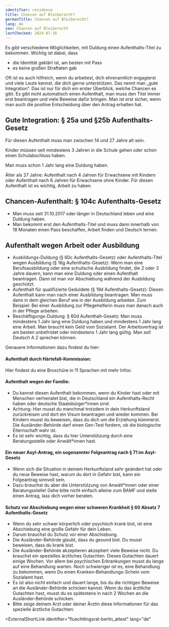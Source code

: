 ```yaml
---
identifier: residence
title: Chancen auf Bleiberecht?
germanTitle: Chancen auf Bleiberecht?
lang: de
seo: Chancen auf Bleiberecht
lastChecked: 2024-07-16
---
```



Es gibt verschiedene Möglichkeiten, mit Duldung einen Aufenthalts-Titel zu bekommen. Wichtig ist dabei, dass

- die Identität geklärt ist, am besten mit Pass
- es keine großen Straftaten gab

<Block identifier="get-legal-advice" />

Oft ist es auch hilfreich, wenn du arbeitest, dich ehrenamtlich engagierst und viele Leute kennst, die dich gerne unterstützen. Das nennt man „gute Integration“.
Das ist nur für dich ein erster Überblick, welche Chancen es gibt.
Es gibt nicht automatisch einen Aufenthalt, man muss den Titel immer erst beantragen und viele Beweise dafür bringen. Man ist erst sicher, wenn man auch die positive Entscheidung über den Antrag erhalten hat.

## Gute Integration: § 25a und §25b Aufenthalts-Gesetz

Für diesen Aufenthalt muss man zwischen 14 und 27 Jahre alt sein.

Kinder müssen seit mindestens 3 Jahren in die Schule gehen oder schon einen Schulabschluss haben.

Man muss schon 1 Jahr lang eine Duldung haben.

Älter als 27 Jahre: Aufenthalt nach 4 Jahren für Erwachsene mit Kindern oder Aufenthalt nach 6 Jahren für Erwachsene ohne Kinder. Für diesen Aufenthalt ist es wichtig, Arbeit zu haben.

## Chancen-Aufenthalt: § 104c Aufenthalts-Gesetz

- Man muss seit 31.10.2017 oder länger in Deutschland leben und eine Duldung haben.
- Man bekommt erst den Aufenthalts-Titel und muss dann innerhalb von 18 Monaten einen Pass beschaffen, Arbeit finden und Deutsch lernen.

## Aufenthalt wegen Arbeit oder Ausbildung

- Ausbildungs-Duldung (§ 60c Aufenthalts-Gesetz) oder Aufenthalts-Titel wegen Ausbildung (§ 16g Aufenthalts-Gesetz): Wenn man eine Berufsausbildung oder eine schulische Ausbildung findet, die 2 oder 3 Jahre dauern, kann man eine Duldung oder einen Aufenthalt beantragen. Dann ist man vor Abschiebung während der Ausbildung geschützt.
- Aufenthalt für qualifizierte Geduldete (§ 19d Aufenthalts-Gesetz): Diesen Aufenthalt kann man nach einer Ausbildung beantragen. Man muss dann in dem gleichen Beruf wie in der Ausbildung arbeiten. Zum Beispiel: Bei einer Ausbildung zur Pflegehelferin muss man danach auch in der Pflege arbeiten.
- Beschäftigungs-Duldung: § 60d Aufenthalt-Gesetz: Man muss mindestens 1 Jahr lang eine Duldung haben und mindestens 1 Jahr lang eine Arbeit. Man braucht kein Geld vom Sozialamt. Der Arbeitsvertrag ist am besten unbefristet oder mindestens 1 Jahr lang gültig. Man soll Deutsch A 2 sprechen können.

Genauere Informationen dazu findest du hier:

<ExternalShortLink identifier="handbookgermany_residence"></ExternalShortLink>

#### Aufenthalt durch Härtefall-Kommission:

Hier findest du eine Broschüre in 11 Sprachen mit mehr Infos:

<ExternalShortLink identifier="saxhfk_hardship"></ExternalShortLink>

#### Aufenthalt wegen der Familie:

- Du kannst diesen Aufenthalt bekommen, wenn du Kinder hast oder mit Menschen verheiratet bist, die in Deutschland ein Aufenthalts-Recht haben oder deutsche Staatsbürger\*innen sind.
- Achtung: Hier musst du manchmal trotzdem in dein Herkunftsland zurückreisen und dort ein Visum beantragen und wieder kommen. Bei Kindern musst du beweisen, dass du dich um die Erziehung kümmerst. Die Ausländer-Behörde darf einen Gen-Test fordern, ob die biologische Elternschaft wahr ist.
- Es ist sehr wichtig, dass du hier Unterstützung durch eine Beratungsstelle oder Anwält\*innen hast.

#### Ein neuer Asyl-Antrag, ein sogenannter Folgeantrag nach § 71 im Asyl-Gesetz

- Wenn sich die Situation in deinem Herkunftsland sehr geändert hat oder du neue Beweise hast, warum du dort in Gefahr bist, kann ein Folgeantrag sinnvoll sein.
- Dazu brauchst du aber die Unterstützung von Anwält\*innen oder einer Beratungsstelle! Gehe bitte nicht einfach alleine zum BAMF und stelle einen Antrag, lass dich vorher beraten.

#### Schutz vor Abschiebung wegen einer schweren Krankheit § 60 Absatz 7 Aufenthalts-Gesetz

- Wenn du sehr schwer körperlich oder psychisch krank bist, ist eine Abschiebung eine große Gefahr für dein Leben.
- Darum brauchst du Schutz vor einer Abschiebung.
- Die Ausländer-Behörde glaubt, dass du gesund bist. Du musst beweisen, dass du krank bist.
- Die Ausländer-Behörde akzeptieren akzeptiert viele Beweise nicht. Du brauchst ein spezielles ärztliches Gutachten. Dieses Gutachten dauert einige Wochen. Vor allem bei psychischen Erkrankungen musst du lange auf eine Behandlung warten. Noch schwieriger ist es, eine Behandlung zu bekommen, wenn Du einen Kranken-Behandlungs-Schein vom Sozialamt hast.
- Es ist also nicht einfach und dauert lange, bis du die richtigen Beweise an die Ausländer-Behörde schicken kannst. Wenn du das ärztliche Gutachten hast, musst du es spätestens in nach 2 Wochen an die Ausländer-Behörde schicken.
- Bitte zeige deinem Arzt oder deiner Ärztin diese Informationen für das spezielle ärztliche Gutachten:

<ExternalShortLink
  identifier="fluechtlingsrat-berlin_attest"
  lang="de"
></ExternalShortLink>
